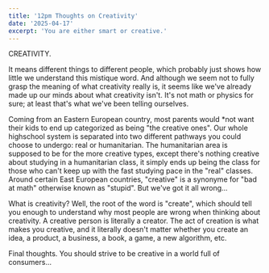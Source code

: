 ```yaml
---
title: '12pm Thoughts on Creativity'
date: '2025-04-17'
excerpt: 'You are either smart or creative.'
---
```


CREATIVITY.

It means different things to different people, which probably just shows how little we understand this mistique word. And although we seem not to fully grasp the meaning of what creativity really is, it seems like we've already made up our minds about what creativity isn't. It's not math or physics for sure; at least that's what we've been telling ourselves.

Coming from an Eastern European country, most parents would *not want their kids to end up categorized as being "the creative ones". Our whole highschool system is separated into two different pathways you could choose to undergo: real or humanitarian. The humanitarian area is supposed to be for the more creative types, except there's nothing creative about studying in a humanitarian class, it simply ends up being the class for those who can't keep up with the fast studying pace in the "real" classes.
Around certain East European countries, "creative" is a synonyme for "bad at math" otherwise known as "stupid". But we've got it all wrong...

What is creativity?
Well, the root of the word is "create", which should tell you enough to understand why most people are wrong when thinking about creativity. A creative person is literally a creator. The act of creation is what makes you creative, and it literally doesn't matter whether you create an idea, a product, a business, a book, a game, a new algorithm, etc.

Final thoughts.
You should strive to be creative in a world full of consumers...